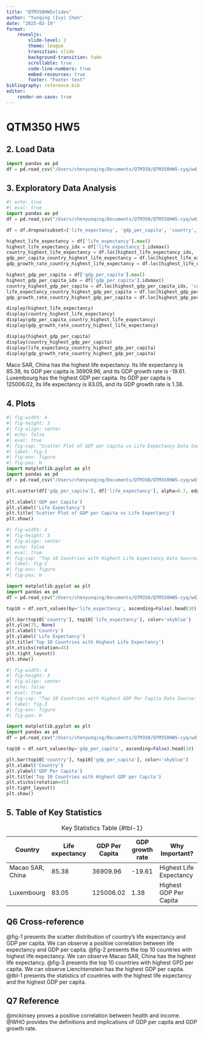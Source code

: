 ```yaml
---
title: "QTM350HW5slides"
author: "Yunqing (Ivy) Chen"
date: "2025-02-19"
format:   
    revealjs:
        slide-level: 2
        theme: league
        transition: slide
        background-transition: fade
        scrollable: true
        code-line-numbers: true
        embed-resources: true
        footer: "Footer text"
bibliography: reference.bib
editor:
    render-on-save: true
---
```


# QTM350 HW5

## 2. Load Data
```python
import pandas as pd
df = pd.read_csv("/Users/chenyunqing/Documents/QTM350/QTM350HW5-cyq/wdi.csv")
```

## 3. Exploratory Data Analysis
```python
#| echo: true
#| eval: true
import pandas as pd
df = pd.read_csv("/Users/chenyunqing/Documents/QTM350/QTM350HW5-cyq/wdi.csv")

df = df.dropna(subset=['life_expectancy', 'gdp_per_capita', 'country', 'gdp_growth_rate'])

highest_life_expectancy = df['life_expectancy'].max()
highest_life_expectancy_idx = df['life_expectancy'].idxmax()
country_highest_life_expectancy = df.loc[highest_life_expectancy_idx, 'country']
gdp_per_capita_country_highest_life_expectancy = df.loc[highest_life_expectancy_idx, 'gdp_per_capita']
gdp_growth_rate_country_highest_life_expectancy = df.loc[highest_life_expectancy_idx, 'gdp_growth_rate']

highest_gdp_per_capita = df['gdp_per_capita'].max()
highest_gdp_per_capita_idx = df['gdp_per_capita'].idxmax()
country_highest_gdp_per_capita = df.loc[highest_gdp_per_capita_idx, 'country']
life_expectancy_country_highest_gdp_per_capita = df.loc[highest_gdp_per_capita_idx, 'life_expectancy']
gdp_growth_rate_country_highest_gdp_per_capita = df.loc[highest_gdp_per_capita_idx, 'gdp_growth_rate']

display(highest_life_expectancy)
display(country_highest_life_expectancy)
display(gdp_per_capita_country_highest_life_expectancy)
display(gdp_growth_rate_country_highest_life_expectancy)

display(highest_gdp_per_capita)
display(country_highest_gdp_per_capita)
display(life_expectancy_country_highest_gdp_per_capita)
display(gdp_growth_rate_country_highest_gdp_per_capita)
```

Maco SAR, China has the highest life expectancy. Its life expectancy is 85.38, its GDP per capita is 36909.96, and its GDP growth rate is -19.61. Luxembourg has the highest GDP per capita. Its GDP per capita is 125006.02, its life expectancy is 83.05, and its GDP growth rate is 1.38.

## 4. Plots

```python
#| fig-width: 4
#| fig-height: 3
#| fig-align: center
#| echo: false
#| eval: true
#| fig-cap: "Scatter Plot of GDP per Capita vs Life Expectancy Data Source: [@worldbank]"
#| label: fig-1
#| fig-env: figure
#| fig-pos: H
import matplotlib.pyplot as plt
import pandas as pd
df = pd.read_csv("/Users/chenyunqing/Documents/QTM350/QTM350HW5-cyq/wdi.csv")

plt.scatter(df['gdp_per_capita'], df['life_expectancy'], alpha=0.7, edgecolors='w', s=100)

plt.xlabel('GDP per Capita')
plt.ylabel('Life Expectancy')
plt.title('Scatter Plot of GDP per Capita vs Life Expectancy')
plt.show()
```

```python
#| fig-width: 4
#| fig-height: 3
#| fig-align: center
#| echo: false
#| eval: true
#| fig-cap: "Top 10 Countries with Highest Life Expectancy Data Source: [@worldbank]"
#| label: fig-2
#| fig-env: figure
#| fig-pos: H

import matplotlib.pyplot as plt
import pandas as pd
df = pd.read_csv("/Users/chenyunqing/Documents/QTM350/QTM350HW5-cyq/wdi.csv")

top10 = df.sort_values(by='life_expectancy', ascending=False).head(10)

plt.bar(top10['country'], top10['life_expectancy'], color='skyblue')
plt.ylim(75, None)
plt.xlabel('Country')
plt.ylabel('Life Expectancy')
plt.title('Top 10 Countries with Highest Life Expectancy')
plt.xticks(rotation=45)  
plt.tight_layout()  
plt.show()
```

```python
#| fig-width: 4
#| fig-height: 3
#| fig-align: center
#| echo: false
#| eval: true
#| fig-cap: "Top 10 Countries with Highest GDP Per Capita Data Source: [@worldbank]"
#| label: fig-3
#| fig-env: figure
#| fig-pos: H

import matplotlib.pyplot as plt
import pandas as pd
df = pd.read_csv("/Users/chenyunqing/Documents/QTM350/QTM350HW5-cyq/wdi.csv")

top10 = df.sort_values(by='gdp_per_capita', ascending=False).head(10)

plt.bar(top10['country'], top10['gdp_per_capita'], color='skyblue')
plt.xlabel('Country')
plt.ylabel('GDP Per Capita')
plt.title('Top 10 Countries with Highest GDP per Capita')
plt.xticks(rotation=45)  
plt.tight_layout()  
plt.show()
```


## 5. Table of Key Statistics

|     Country      | Life expectancy | GDP Per Capita  | GDP growth rate |       Why Important?      |
|--------------------|-----------------|-----------------|-----------------| ---------------------------|
| Macao SAR, China | 85.38           | 36909.96        | -19.61          | Highest Life Expectancy   | 
| Luxembourg       | 83.05           | 125006.02       | 1.38            |  Highest GDP Per Capita    | 


: Key Statistics Table    {#tbl-1}


## Q6 Cross-reference
@fig-1 presents the scatter distribution of country's life expectancy and GDP per capita. We can observe a positive correlation between life expectancy and GDP per capita.
@fig-2 presents the top 10 countries with highest life expectancy. We can observe Macao SAR, China has the highest life expectancy.
@fig-3 presents the top 10 countries with highest GPD per capita. We can observe Lienchtenstein has the highest GDP per capita.
@tbl-1 presents the statistics of countries with the highest life expectancy and the highest GDP per capita.


## Q7 Reference
@mckinsey proves a positive correlation between health and income.
@WHO provides the definitions and implications of GDP per capita and GDP growth rate.